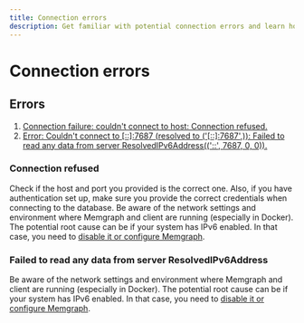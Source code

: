 ```yaml
---
title: Connection errors
description: Get familiar with potential connection errors and learn how to resolve them. 
---
```



# Connection errors


## Errors

1. [Connection failure: couldn't connect to host: Connection refused.](#error-1)
2. [Error: Couldn't connect to [::]:7687 (resolved to ('[::]:7687',)):
Failed to read any data from server ResolvedIPv6Address(('::', 7687, 0, 0)).](#error-2)

### Connection refused

Check if the host and port you provided is the correct one. Also, if you have
authentication set up, make sure you provide the correct credentials when
connecting to the database. Be aware of the network settings and environment
where Memgraph and client are running (especially in Docker). The potential root
cause can be if your system has IPv6 enabled. In that case, you need to [disable
it or configure
Memgraph](/database-management/system-configuration#ipv6-networking-configuration). 

### Failed to read any data from server ResolvedIPv6Address

Be aware of the network settings and environment
where Memgraph and client are running (especially in Docker). The potential root
cause can be if your system has IPv6 enabled. In that case, you need to [disable
it or configure
Memgraph](/database-management/system-configuration#ipv6-networking-configuration). 


<CommunityLinks/>